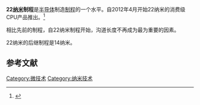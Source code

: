 {{半導體製程}}

'''22[[纳米|纳米]]制程'''是[[半导体|半导体]]制造[[制程|制程]]的一个水平。自2012年4月开始22纳米的消费级CPU产品推出。<ref>{{Cite web |url=http://www.spectrum.ieee.org/oct07/5553 |title=IEEE Spectrum: The High-k Solution |access-date=2016-11-09 |archive-url=https://web.archive.org/web/20071026075652/http://spectrum.ieee.org/oct07/5553 |archive-date=2007-10-26 |dead-url=yes }}</ref>

相比先前的制程，自22纳米制程开始，沟道长度不再成为最为重要的因素。

22纳米的后继制程是14纳米。

==参考文献==
{{reflist}}

{{Sequence|
prev=[[32纳米制程|32纳米制程]]|
next=[[14纳米制程|14纳米制程]]|
list=[[半导体器件制造|半导体器件制造]]制程
}}

[[Category:微技术|Category:微技术]]
[[Category:纳米技术|Category:纳米技术]]